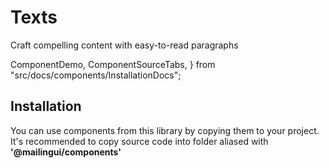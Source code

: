 # Texts

Craft compelling content with easy-to-read paragraphs

  ComponentDemo,
  ComponentSourceTabs,
} from "src/docs/components/InstallationDocs";

<ComponentDemo type="texts" />

## Installation

You can use components from this library by copying them to your project.
It's recommended to copy source code into folder aliased with **'@mailingui/components'**

<ComponentSourceTabs type="texts" />
